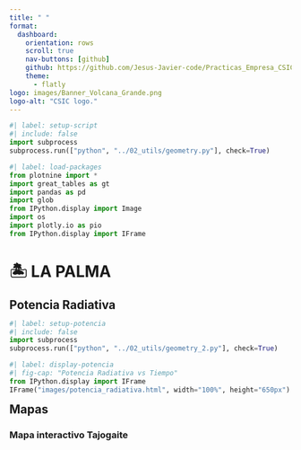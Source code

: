 ---
title: " " 
format: 
  dashboard:
    orientation: rows
    scroll: true 
    nav-buttons: [github]
    github: https://github.com/Jesus-Javier-code/Practicas_Empresa_CSIC.git
    theme:
      - flatly
logo: images/Banner_Volcana_Grande.png
logo-alt: "CSIC logo."
---

<style>
/* 1. Eliminar scroll en paneles y permitir expansión */
.panel-card {
  overflow: visible !important;
  height: auto !important;
  min-height: 100% !important;
}

/* 2. Configuración para iframes - ocupar todo el espacio */
iframe {
  width: 100% !important;
  height: 100% !important;
  min-height: 650px;
  border: none !important;
  margin: 0 !important;
  padding: 0 !important;
  display: block !important;
}

/* 3. Habilita scroll solo a nivel de página */
.dashboard {
  overflow-y: auto !important;
}

/* 4. Asegurar que las columnas ocupen todo el espacio */
.column {
  height: 100% !important;
}

/* 5. Eliminar márgenes innecesarios */
.panel-tabset, .panel-grid {
  margin: 0 !important;
  padding: 0 !important;
}

/* 6. Ajustar altura de las secciones */
.panel-page {
  min-height: 100vh !important;
}

@import url('https://fonts.cdnfonts.com/css/hippo-lettro');

/* ==== REEMPLAZO DEL TÍTULO ==== */
.navbar-brand::after {
  content: "VOLCANA";
  font-family: 'Hippo Letto', sans-serif;
  color: #413224;
  font-size: 1.8rem;
  letter-spacing: 1px;
  margin-left: 10px;
}

/* Ocultamos el título vacío */
.navbar-brand:not(:after) {
  display: none;
}

/* ==== ESTILOS DEL BANNER ==== */
.navbar {
  background: rgb(251,235,207) !important;
  border-bottom: 3px solid #413224 !important;
}

/* ==== ESTILOS PRINCIPALES ==== */
/* Texto del título */
.navbar-brand {
  color: #413224 !important;
  font-weight: bold;
}

/* Pestañas normales */
.navbar-nav .nav-link {
  color: #413224 !important;
  margin: 0 10px;
  border-radius: 4px 4px 0 0;
}

/* Pestaña ACTIVA (seleccionada) */
.navbar-nav .nav-link.active {
  background-color: #413224 !important;
  color: white !important;
}

/* Pestaña al pasar el ratón */
.navbar-nav .nav-link:hover:not(.active) {
  background-color: rgba(65,50,36,0.1) !important;
}

/* ==== ESTILOS PARA LOS MAPAS ==== */
.html-widget {
  background: transparent !important;
  height: 100% !important;
}

/* Asegurar que el mapa ocupe todo el espacio */
.plot-container {
  width: 100% !important;
  height: 100% !important;
  margin: 0 !important;
  padding: 0 !important;
}
</style>

```{python}
#| label: setup-script
#| include: false
import subprocess
subprocess.run(["python", "../02_utils/geometry.py"], check=True)
```


```{python}
#| label: load-packages
from plotnine import *
import great_tables as gt
import pandas as pd
import glob
from IPython.display import Image
import os
import plotly.io as pio
from IPython.display import IFrame
```


# 🏝️ LA PALMA {#la-palma}

## Potencia Radiativa {.panel-tabset}

```{python}
#| label: setup-potencia
#| include: false
import subprocess
subprocess.run(["python", "../02_utils/geometry_2.py"], check=True)
```

```{python}
#| label: display-potencia
#| fig-cap: "Potencia Radiativa vs Tiempo"
from IPython.display import IFrame
IFrame("images/potencia_radiativa.html", width="100%", height="650px")
```

## Mapas {.columns .panel-grid} 
### Mapa interactivo Tajogaite {.column .panel-card}
```{python}
#| label: mapa-tajogaite-main
#| fig-cap: "Mapa interactivo del Volcán de Tajogaite"
IFrame("images/mapa_tajogaite.html", width="100%", height="650px")
```
### Mapa interactivo los alrededores {.column .panel-card}
```{python}
#| label: mapa-tajogaite-surroundings
#| fig-cap: "Mapa interactivo de los alrededores del Volcán de Tajogaite"
IFrame("images/mapa_region_alrededor.html", width="100%", height="650px")
```

# 🌋 EL TEIDE

```{python}
#| label: teide-analysis
#| fig-cap: "Análisis de Potencia Radiativa - El Teide"
display(Image(filename="images/graficamala.png", width=800))
```

# 🕳️ TERREMOTOS

```{python}
#| label: earthquake-trigger-index
#| fig-cap: "Trigger Index - Terremoto"
display(Image(filename="images/thomas_paper.png", width=800))
```
